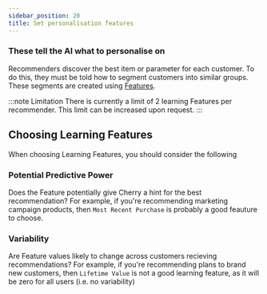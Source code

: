 ```yaml
---
sidebar_position: 20
title: Set personalisation features
---
```


### These tell the AI what to personalise on

Recommenders discover the best item or parameter for each customer.
To do this, they must be told how to segment customers into similar groups.
These segments are created using [Features](/docs/understand/concepts/features).

:::note Limitation
There is currently a limit of 2 learning Features per recommender.
This limit can be increased upon request.
:::

## Choosing Learning Features

When choosing Learning Features, you should consider the following

### Potential Predictive Power

Does the Feature potentially give Cherry a hint for the best recommendation?
For example, if you're recommending marketing campaign products, then `Most Recent Purchase` is probably a good feauture to choose.

### Variability

Are Feature values likely to change across customers recieving recommendations?
For example, if you're recommending plans to brand new customers,
then `Lifetime Value` is not a good learning feature, as it will be zero for all users (i.e. no variability)
